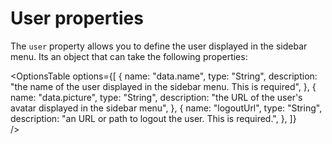 
# User properties

The `user` property allows you to define the user displayed in the sidebar menu.
Its an object that can take the following properties:

<OptionsTable
  options={[
    {
      name: "data.name",
      type: "String",
      description: "the name of the user displayed in the sidebar menu. This is required",
    },
    {
      name: "data.picture",
      type: "String",
      description: "the URL of the user's avatar displayed in the sidebar menu",
    },
    {
      name: "logoutUrl",
      type: "String",
      description: "an URL or path to logout the user. This is required.",
    },
  ]}  
/>